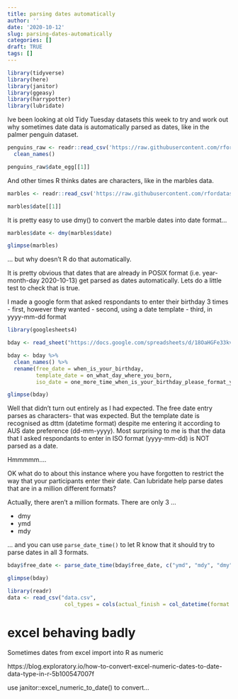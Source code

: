 ```yaml
---
title: parsing dates automatically
author: ''
date: '2020-10-12'
slug: parsing-dates-automatically
categories: []
draft: TRUE
tags: []
---
```


```r
library(tidyverse)
library(here)
library(janitor)
library(ggeasy)
library(harrypotter)
library(lubridate)

```


Ive been looking at old Tidy Tuesday datasets this week to try and work out why sometimes date data is automatically parsed as dates, like in the palmer penguin dataset. 

```r
penguins_raw <- readr::read_csv('https://raw.githubusercontent.com/rfordatascience/tidytuesday/master/data/2020/2020-07-28/penguins_raw.csv') %>%
  clean_names()

penguins_raw$date_egg[[1]]

```

And other times R thinks dates are characters, like in the marbles data. 

```r
marbles <- readr::read_csv('https://raw.githubusercontent.com/rfordatascience/tidytuesday/master/data/2020/2020-06-02/marbles.csv')

marbles$date[[1]]

```

It is pretty easy to use dmy() to convert the marble dates into date format...

```r
marbles$date <- dmy(marbles$date)

glimpse(marbles)
```

... but why doesn't R do that automatically. 

It is pretty obvious that dates that are already in POSIX format (i.e. year-month-day 2020-10-13) get parsed as dates automatically. Lets do a little test to check that is true. 

I made a google form that asked respondants to enter their birthday 3 times
- first, however they wanted
- second, using a date template
- third, in yyyy-mm-dd format

```r
library(googlesheets4)

bday <- read_sheet("https://docs.google.com/spreadsheets/d/18OaHGFe33kvbB3GMCDHdXrmudnR7zEm4Swr-0_JEw4U/edit#gid=1811856339") 

bday <- bday %>%
  clean_names() %>%
  rename(free_date = when_is_your_birthday, 
         template_date = on_what_day_where_you_born, 
         iso_date = one_more_time_when_is_your_birthday_please_format_yyyy_mm_dd)

glimpse(bday)
```

Well that didn't turn out entirely as I had expected. The free date entry parses as characters- that was expected. But the template date is recognised as dttm (datetime format) despite me entering it according to AUS date preference (dd-mm-yyyy). Most surprising to me is that the data that I asked respondants to enter in ISO format (yyyy-mm-dd) is NOT parsed as a date. 

Hmmmmm....


OK what do to about this instance where you have forgotten to restrict the way that your participants enter their date. Can lubridate help parse dates that are in a million different formats?

Actually, there aren't a million formats. There are only 3 ...

- dmy
- ymd
- mdy

... and you can use `parse_date_time()` to let R know that it should try to parse dates in all 3 formats. 

```r
bday$free_date <- parse_date_time(bday$free_date, c("ymd", "mdy", "dmy"))

glimpse(bday)
```








```r
library(readr)
data <- read_csv("data.csv", 
                  col_types = cols(actual_finish = col_datetime(format = "%d/%m/%Y")))
```



# excel behaving badly

Sometimes dates from excel import into R as numeric

https://blog.exploratory.io/how-to-convert-excel-numeric-dates-to-date-data-type-in-r-5b100547007f

use janitor::excel_numeric_to_date() to convert...
